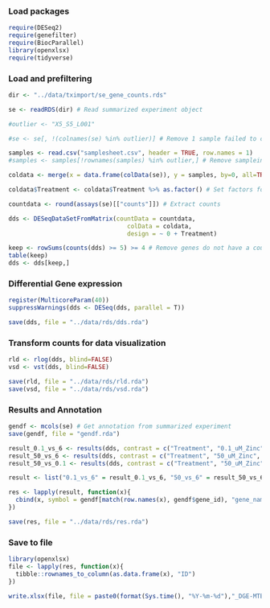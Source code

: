 ### Load packages
```r
require(DESeq2)
require(genefilter)
require(BiocParallel)
library(openxlsx)
require(tidyverse)
```

### Load and prefiltering
```r
dir <- "../data/tximport/se_gene_counts.rds"

se <- readRDS(dir) # Read summarized experiment object

#outlier <- "X5_S5_L001"

#se <- se[, !(colnames(se) %in% outlier)] # Remove 1 sample failed to cluster

samples <- read.csv("samplesheet.csv", header = TRUE, row.names = 1)
#samples <- samples[!rownames(samples) %in% outlier,] # Remove sampleinfo failed to cluster

coldata <- merge(x = data.frame(colData(se)), y = samples, by=0, all=TRUE, sort = FALSE) %>% tibble::column_to_rownames(., "Row.names") # create coldata 

coldata$Treatment <- coldata$Treatment %>% as.factor() # Set factors for DESeq

countdata <- round(assays(se)[["counts"]]) # Extract counts

dds <- DESeqDataSetFromMatrix(countData = countdata,
                                 colData = coldata,
                                 design = ~ 0 + Treatment)

keep <- rowSums(counts(dds) >= 5) >= 4 # Remove genes do not have a count of 5 or more for at least 4 or more samples
table(keep)
dds <- dds[keep,]
```

### Differential Gene expression
```r
register(MulticoreParam(40))
suppressWarnings(dds <- DESeq(dds, parallel = T))

save(dds, file = "../data/rds/dds.rda")
```

### Transform counts for data visualization
```r
rld <- rlog(dds, blind=FALSE)
vsd <- vst(dds, blind=FALSE)

save(rld, file = "../data/rds/rld.rda")
save(vsd, file = "../data/rds/vsd.rda")
```


### Results and Annotation
```r
gendf <- mcols(se) # Get annotation from summarized experiment
save(gendf, file = "gendf.rda")

result_0.1_vs_6 <- results(dds, contrast = c("Treatment", "0.1_uM_Zinc", "6_uM_Zinc"))
result_50_vs_6 <- results(dds, contrast = c("Treatment", "50_uM_Zinc", "6_uM_Zinc"))
result_50_vs_0.1 <- results(dds, contrast = c("Treatment", "50_uM_Zinc", "0.1_uM_Zinc"))

result <- list("0.1_vs_6" = result_0.1_vs_6, "50_vs_6" = result_50_vs_6, "50_vs_0.1" = result_50_vs_0.1)

res <- lapply(result, function(x){
  cbind(x, symbol = gendf[match(row.names(x), gendf$gene_id), "gene_name"])
})

save(res, file = "../data/rds/res.rda")

```

### Save to file
```r
library(openxlsx)
file <- lapply(res, function(x){
  tibble::rownames_to_column(as.data.frame(x), "ID")
})

write.xlsx(file, file = paste0(format(Sys.time(), "%Y-%m-%d"),"_DGE-MTB.xlsx"))

```

